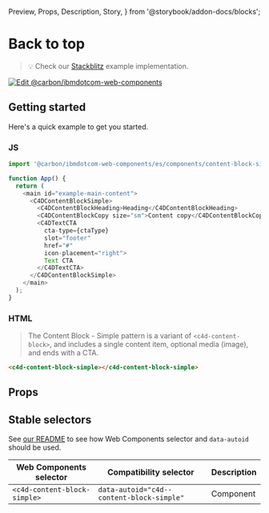   Preview,
  Props,
  Description,
  Story,
} from '@storybook/addon-docs/blocks';

# Back to top

> 💡 Check our
> [Stackblitz](https://stackblitz.com/github/carbon-design-system/carbon-for-ibm-dotcom/tree/main/packages/web-components/examples/stackblitz/components/content-block-simple)
> example implementation.

[![Edit @carbon/ibmdotcom-web-components](https://developer.stackblitz.com/img/open_in_stackblitz.svg)](https://stackblitz.com/github/carbon-design-system/carbon-for-ibm-dotcom/tree/main/packages/web-components/examples/stackblitz/components/content-block-simple)

## Getting started

Here's a quick example to get you started.

### JS

```javascript
import '@carbon/ibmdotcom-web-components/es/components/content-block-simple/index.js';

function App() {
  return (
    <main id="example-main-content">
      <C4DContentBlockSimple>
        <C4DContentBlockHeading>Heading</C4DContentBlockHeading>
        <C4DContentBlockCopy size="sm">Content copy</C4DContentBlockCopy>
        <C4DTextCTA
          cta-type={ctaType}
          slot="footer"
          href="#"
          icon-placement="right">
          Text CTA
        </C4DTextCTA>
      </C4DContentBlockSimple>
    </main>
  );
}
```

### HTML

> The Content Block - Simple pattern is a variant of `<c4d-content-block>`, and
> includes a single content item, optional media (image), and ends with a CTA.

```html
<c4d-content-block-simple></c4d-content-block-simple>
```

## Props

<Props of={PropTypesRef} />

## Stable selectors

See
[our README](https://github.com/carbon-design-system/carbon-for-ibm-dotcom/tree/main/packages/web-components#stable-selectors-for-analytics-and-integratione2e-testing-in-web-components)
to see how Web Components selector and `data-autoid` should be used.

| Web Components selector      | Compatibility selector                    | Description |
| ---------------------------- | ----------------------------------------- | ----------- |
| `<c4d-content-block-simple>` | `data-autoid="c4d--content-block-simple"` | Component   |

<Description markdown={contributing} />
